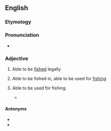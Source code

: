 ==English==

===Etymology===
{{suffix|fish|able|lang=en}}

===Pronunciation===
* {{IPA|/fɪʃɘbɘl/|lang=en}}

===Adjective===
{{en-adj}}

# {{lb|en|of a species of fish}} Able to be [[fished]] legally
# {{lb|en|of a lake, pond etc.}} Able to be fished in, able to be used for [[fishing]]
# {{lb|en|of fishing equipment}} Able to be used for fishing.
#* {{quote-book|lang=en|year=1993|title=Dead in the Water |author=Dana Stabenow |page=77 |ISBN=042513749X |passage=Even if it could be salvaged, it would have to almost entirely be remade before it was ''fishable'' again.}}

====Antonyms====
* {{l|en|nonfishable}}
* {{l|en|unfishable}}